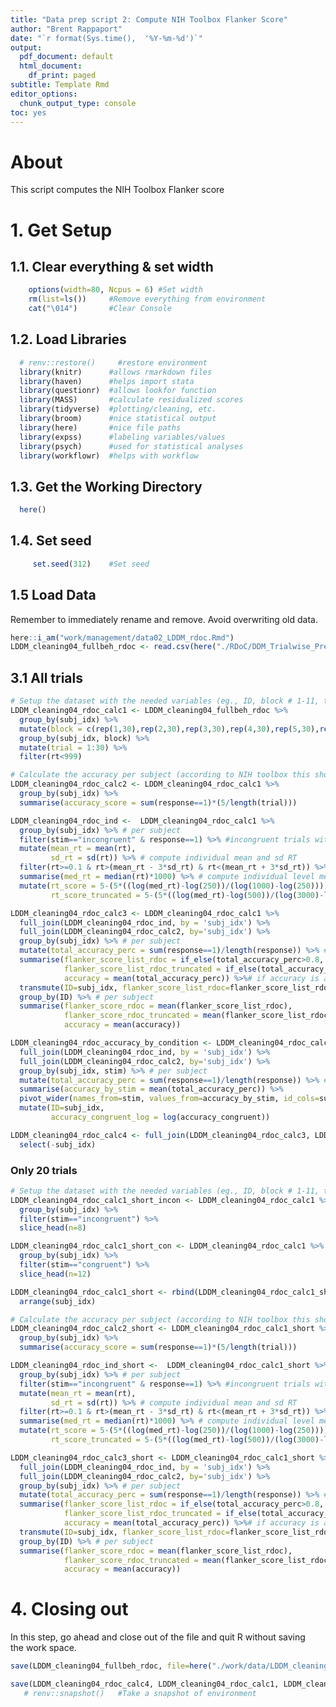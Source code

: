 ```yaml
---
title: "Data prep script 2: Compute NIH Toolbox Flanker Score"
author: "Brent Rappaport"
date: "`r format(Sys.time(),  '%Y-%m-%d')`"
output:
  pdf_document: default
  html_document:
    df_print: paged
subtitle: Template Rmd
editor_options:
  chunk_output_type: console
toc: yes
---
```


# About
This script computes the NIH Toolbox Flanker score

# 1. Get Setup
## 1.1. Clear everything & set width
```r
    options(width=80, Ncpus = 6) #Set width
    rm(list=ls())     #Remove everything from environment
    cat("\014")       #Clear Console
```

## 1.2. Load Libraries
```r
  # renv::restore()     #restore environment
  library(knitr)      #allows rmarkdown files
  library(haven)      #helps import stata
  library(questionr)  #allows lookfor function
  library(MASS)       #calculate residualized scores
  library(tidyverse)  #plotting/cleaning, etc.
  library(broom)      #nice statistical output
  library(here)       #nice file paths
  library(expss)      #labeling variables/values
  library(psych)      #used for statistical analyses
  library(workflowr)  #helps with workflow
```

## 1.3. Get the Working Directory
```r
  here()
```

## 1.4. Set seed
```r
     set.seed(312)    #Set seed
```

## 1.5 Load Data
Remember to immediately rename and remove. Avoid overwriting old data.
```r
here::i_am("work/management/data02_LDDM_rdoc.Rmd")
LDDM_cleaning04_fullbeh_rdoc <- read.csv(here("./RDoC/DDM_Trialwise_Prepped/Block-Based/RDoC_ERN_HDDM_data_acc_coded_rev_B11.csv"))
```

## 3.1 All trials
```r
# Setup the dataset with the needed variables (eg., ID, block # 1-11, trial # 1-30 per block)
LDDM_cleaning04_rdoc_calc1 <- LDDM_cleaning04_fullbeh_rdoc %>%
  group_by(subj_idx) %>%
  mutate(block = c(rep(1,30),rep(2,30),rep(3,30),rep(4,30),rep(5,30),rep(6,30),rep(7,30),rep(8,30),rep(9,30),rep(10,30),rep(11,30))) %>%
  group_by(subj_idx, block) %>%
  mutate(trial = 1:30) %>%
  filter(rt<999)

# Calculate the accuracy per subject (according to NIH toolbox this should be the number of correct responses * 5/total trials (330))
LDDM_cleaning04_rdoc_calc2 <- LDDM_cleaning04_rdoc_calc1 %>%
  group_by(subj_idx) %>%
  summarise(accuracy_score = sum(response==1)*(5/length(trial)))

LDDM_cleaning04_rdoc_ind <-  LDDM_cleaning04_rdoc_calc1 %>%
  group_by(subj_idx) %>% # per subject
  filter(stim=="incongruent" & response==1) %>% #incongruent trials with correct response
  mutate(mean_rt = mean(rt),
         sd_rt = sd(rt)) %>% # compute individual mean and sd RT
  filter(rt>=0.1 & rt>(mean_rt - 3*sd_rt) & rt<(mean_rt + 3*sd_rt)) %>% #remove trials less than 100ms and less than 3SD below or 2SD above the mean RT
  summarise(med_rt = median(rt)*1000) %>% # compute individual level median RT
  mutate(rt_score = 5-(5*((log(med_rt)-log(250))/(log(1000)-log(250)))),
         rt_score_truncated = 5-(5*((log(med_rt)-log(500))/(log(3000)-log(500)))))

LDDM_cleaning04_rdoc_calc3 <- LDDM_cleaning04_rdoc_calc1 %>%
  full_join(LDDM_cleaning04_rdoc_ind, by = 'subj_idx') %>%
  full_join(LDDM_cleaning04_rdoc_calc2, by='subj_idx') %>%
  group_by(subj_idx) %>% # per subject
  mutate(total_accuracy_perc = sum(response==1)/length(response)) %>% # compute total accuracy percentage
  summarise(flanker_score_list_rdoc = if_else(total_accuracy_perc>0.8, accuracy_score+rt_score, accuracy_score),
            flanker_score_list_rdoc_truncated = if_else(total_accuracy_perc>0.8, accuracy_score+rt_score_truncated, accuracy_score),
            accuracy = mean(total_accuracy_perc)) %>%# if accuracy is above 80% then add accuracy and rt flanker scores, if not base the flanker score only on accuracy
  transmute(ID=subj_idx, flanker_score_list_rdoc=flanker_score_list_rdoc, flanker_score_list_rdoc_truncated=flanker_score_list_rdoc_truncated, accuracy=accuracy) %>%
  group_by(ID) %>% # per subject
  summarise(flanker_score_rdoc = mean(flanker_score_list_rdoc),
            flanker_score_rdoc_truncated = mean(flanker_score_list_rdoc_truncated),
            accuracy = mean(accuracy))

LDDM_cleaning04_rdoc_accuracy_by_condition <- LDDM_cleaning04_rdoc_calc1 %>%
  full_join(LDDM_cleaning04_rdoc_ind, by = 'subj_idx') %>%
  full_join(LDDM_cleaning04_rdoc_calc2, by='subj_idx') %>%
  group_by(subj_idx, stim) %>% # per subject
  mutate(total_accuracy_perc = sum(response==1)/length(response)) %>% # compute total accuracy percentage
  summarise(accuracy_by_stim = mean(total_accuracy_perc)) %>%
  pivot_wider(names_from=stim, values_from=accuracy_by_stim, id_cols=subj_idx, names_prefix="accuracy_") %>%
  mutate(ID=subj_idx,
         accuracy_congruent_log = log(accuracy_congruent))

LDDM_cleaning04_rdoc_calc4 <- full_join(LDDM_cleaning04_rdoc_calc3, LDDM_cleaning04_rdoc_accuracy_by_condition, by="ID") %>%
  select(-subj_idx)
```

### Only 20 trials
```r
# Setup the dataset with the needed variables (eg., ID, block # 1-11, trial # 1-30 per block)
LDDM_cleaning04_rdoc_calc1_short_incon <- LDDM_cleaning04_rdoc_calc1 %>%
  group_by(subj_idx) %>%
  filter(stim=="incongruent") %>%
  slice_head(n=8)

LDDM_cleaning04_rdoc_calc1_short_con <- LDDM_cleaning04_rdoc_calc1 %>%
  group_by(subj_idx) %>%
  filter(stim=="congruent") %>%
  slice_head(n=12)

LDDM_cleaning04_rdoc_calc1_short <- rbind(LDDM_cleaning04_rdoc_calc1_short_incon, LDDM_cleaning04_rdoc_calc1_short_con) %>%
  arrange(subj_idx)

# Calculate the accuracy per subject (according to NIH toolbox this should be the number of correct responses * 5/total trials (330))
LDDM_cleaning04_rdoc_calc2_short <- LDDM_cleaning04_rdoc_calc1_short %>%
  group_by(subj_idx) %>%
  summarise(accuracy_score = sum(response==1)*(5/length(trial)))

LDDM_cleaning04_rdoc_ind_short <-  LDDM_cleaning04_rdoc_calc1_short %>%
  group_by(subj_idx) %>% # per subject
  filter(stim=="incongruent" & response==1) %>% #incongruent trials with correct response
  mutate(mean_rt = mean(rt),
         sd_rt = sd(rt)) %>% # compute individual mean and sd RT
  filter(rt>=0.1 & rt>(mean_rt - 3*sd_rt) & rt<(mean_rt + 3*sd_rt)) %>% #remove trials less than 100ms and less than 3SD below or 2SD above the mean RT
  summarise(med_rt = median(rt)*1000) %>% # compute individual level median RT
  mutate(rt_score = 5-(5*((log(med_rt)-log(250))/(log(1000)-log(250)))),
         rt_score_truncated = 5-(5*((log(med_rt)-log(500))/(log(3000)-log(500)))))

LDDM_cleaning04_rdoc_calc3_short <- LDDM_cleaning04_rdoc_calc1_short %>%
  full_join(LDDM_cleaning04_rdoc_ind, by = 'subj_idx') %>%
  full_join(LDDM_cleaning04_rdoc_calc2, by='subj_idx') %>%
  group_by(subj_idx) %>% # per subject
  mutate(total_accuracy_perc = sum(response==1)/length(response)) %>% # compute total accuracy percentage
  summarise(flanker_score_list_rdoc = if_else(total_accuracy_perc>0.8, accuracy_score+rt_score, accuracy_score),
            flanker_score_list_rdoc_truncated = if_else(total_accuracy_perc>0.8, accuracy_score+rt_score_truncated, accuracy_score),
            accuracy = mean(total_accuracy_perc)) %>%# if accuracy is above 80% then add accuracy and rt flanker scores, if not base the flanker score only on accuracy
  transmute(ID=subj_idx, flanker_score_list_rdoc=flanker_score_list_rdoc, flanker_score_list_rdoc_truncated=flanker_score_list_rdoc_truncated, accuracy=accuracy) %>%
  group_by(ID) %>% # per subject
  summarise(flanker_score_rdoc = mean(flanker_score_list_rdoc),
            flanker_score_rdoc_truncated = mean(flanker_score_list_rdoc_truncated),
            accuracy = mean(accuracy))
```

# 4. Closing out
  In this step, go ahead and close out of the file and quit R without saving  
  the work space.
```r
save(LDDM_cleaning04_fullbeh_rdoc, file=here("./work/data/LDDM_cleaning04_fullbeh_rdoc.RData"))

save(LDDM_cleaning04_rdoc_calc4, LDDM_cleaning04_rdoc_calc1, LDDM_cleaning04_rdoc_calc3_short, LDDM_cleaning04_rdoc_ind_short, file=here("./work/data/LDDM_cleaning04_rdoc_calc4.RData"))
   # renv::snapshot()   #Take a snapshot of environment
```

